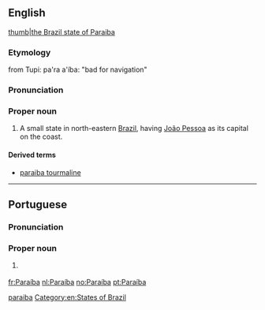 ==English==
{{wikipedia}}
[[file:brazil State Paraiba.svg|thumb|the Brazil state of Paraiba]]
===Etymology===
from Tupi: pa'ra a'íba: "bad for navigation"
===Pronunciation===
{{rfp||en}}
===Proper noun===
{{en-proper noun}}

# A small state in north-eastern [[Brazil]], having [[João Pessoa]] as its capital on the coast.

====Derived terms====
* [[paraiba tourmaline]]

[[Category:English terms spelled with Í|paraiba]]
[[Category:en:States of Brazil]]

----

==Portuguese==
===Pronunciation===
{{IPA|[paɾaˈiba]|lang=pt}}
===Proper noun===
{{pt-proper noun|}}

# {{l|en|Paraíba}} {{gloss|a state in north-eastern Brazil}}

{{catlangcode|pt|States of Brazil}}
[[fr:Paraíba]]
[[nl:Paraíba]]
[[no:Paraíba]]
[[pt:Paraíba]]